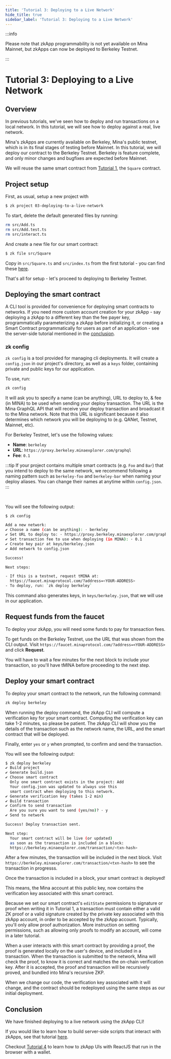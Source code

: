 ```yaml
---
title: 'Tutorial 3: Deploying to a Live Network'
hide_title: true
sidebar_label: 'Tutorial 3: Deploying to a Live Network'
---
```


:::info

Please note that zkApp programmability is not yet available on Mina Mainnet, but
zkApps can now be deployed to Berkeley Testnet.

:::

# Tutorial 3: Deploying to a Live Network

## Overview

In previous tutorials, we've seen how to deploy and run transactions on a local network. In this tutorial, we will see how to deploy against a real, live network.

Mina's zkApps are currently available on Berkeley, Mina's public testnet, which is in its final stages of testing before Mainnet. In this tutorial, we will deploy our contract to the Berkeley Testnet. Berkeley is feature complete, and only minor changes and bugfixes are expected before Mainnet.

We will reuse the same smart contract from [Tutorial 1](hello-world), the `Square` contract.

## Project setup

First, as usual, setup a new project with

```sh
$ zk project 03-deploying-to-a-live-network
```

To start, delete the default generated files by running:

```sh
rm src/Add.ts
rm src/Add.test.ts
rm src/interact.ts
```

And create a new file for our smart contract:

```sh
$ zk file src/Square
```

Copy in `src/Square.ts` and `src/index.ts` from the first tutorial - you can find these [here](https://github.com/o1-labs/docs2/tree/main/examples/zkapps/01-hello-world/src).

That's all for setup - let's proceed to deploying to Berkeley Testnet.

## Deploying the smart contract

A CLI tool is provided for convenience for deploying smart contracts to networks. If you need more custom account creation for your zkApp - say deploying a zkApp to a different key than the fee payer key, programmatically parameterizing a zkApp before initializing it, or creating a Smart Contract programmatically for users as part of an application - see the server-side tutorial mentioned in the [conclusion](#conclusion).

### zk config

`zk config` is a tool provided for managing cli deployments. It will create a `config.json` in our project's directory, as well as a `keys` folder, containing private and public keys for our application.

To use, run:

```sh
zk config
```

It will ask you to specify a name (can be anything), URL to deploy to, & fee (in
MINA) to be used when sending your deploy transaction. The URL is the Mina GraphQL API
that will receive your deploy transaction and broadcast it to the Mina network.
Note that this URL is significant because it also determines which network you will
be deploying to (e.g. QANet, Testnet, Mainnet, etc).

For Berkeley Testnet, let's use the following values:

- **Name**: `berkeley`
- **URL**: `https://proxy.berkeley.minaexplorer.com/graphql`
- **Fee**: `0.1`

:::tip
If your project contains multiple smart contracts (e.g. `Foo` and `Bar`) that
you intend to deploy to the same network, we recommend following a naming
pattern such as `berkeley-foo` and `berkeley-bar` when naming your deploy
aliases. You can change their names at anytime within `config.json`.
:::

<br />

You will see the following output:

```sh
$ zk config

Add a new network:
✔ Choose a name (can be anything): · berkeley
✔ Set URL to deploy to: · https://proxy.berkeley.minaexplorer.com/graphql
✔ Set transaction fee to use when deploying (in MINA): · 0.1
✔ Create key pair at keys/berkeley.json
✔ Add network to config.json

Success!

Next steps:

- If this is a testnet, request tMINA at:
  https://faucet.minaprotocol.com/?address=<YOUR-ADDRESS>
- To deploy, run: `zk deploy berkeley`
```

This command also generates keys, in `keys/berkeley.json`, that we will use in our application.

## Request funds from the faucet

To deploy your zkApp, you will need some funds to pay for transaction fees.

To get funds on the Berkeley Testnet, use the URL that was shown from the CLI output. Visit `https://faucet.minaprotocol.com/?address=<YOUR-ADDRESS>` and click **Request**.

You will have to wait a few minutes for the next block to include your transaction, so you'll have tMINA before proceeding to the next step.

## Deploy your smart contract

To deploy your smart contract to the network, run the following command:

```sh
zk deploy berkeley
```

When running the deploy command, the zkApp CLI will compute a verification key for your smart contract. Computing the verification key can take 1-2 minutes, so please be patient. The zkApp CLI will show you the details of the transaction such as the network name, the URL, and the smart contract that will be deployed.

Finally, enter `yes` or `y` when prompted, to confirm and send the transaction.

You will see the following output:

```sh
$ zk deploy berkeley
✔ Build project
✔ Generate build.json
✔ Choose smart contract
  Only one smart contract exists in the project: Add
  Your config.json was updated to always use this
  smart contract when deploying to this network.
✔ Generate verification key (takes 1-2 min)
✔ Build transaction
✔ Confirm to send transaction
  Are you sure you want to send (yes/no)? · y
✔ Send to network

Success! Deploy transaction sent.

Next step:
  Your smart contract will be live (or updated)
  as soon as the transaction is included in a block:
  https://berkeley.minaexplorer.com/transaction/<txn-hash>
```

After a few minutes, the transaction will be included in the next block. Visit `https://berkeley.minaexplorer.com/transaction/<txn-hash>` to see the transaction in progresss.

Once the transaction is included in a block, your smart contract is deployed!

This means, the Mina account at this public key, now contains the verification key associated with this smart contract.

Because we set our smart contract's `editState` permissions to signature or proof when writing it in Tutorial 1, a transaction must contain either a valid ZK proof or a valid signature created by the private key associated with this zkApp account, in order to be accepted by the zkApp account. Typically, you'll only allow proof authorization. More instruction on setting permissions, such as allowing only proofs to modify an account, will come in a later tutorial.

When a user interacts with this smart contract by providing a proof, the proof is generated locally on the user's device, and included in a transaction. When the transaction is submitted to the network, Mina will check the proof, to know it is correct and matches the on-chain verification key. After it is accepted, the proof and transaction will be recursively proved, and bundled into Mina's recursive ZKP.

When we change our code, the verification key associated with it will change, and the contract should be redeployed using the same steps as our initial deployment.

## Conclusion

We have finished deploying to a live network using the zkApp CLI!

If you would like to learn how to build server-side scripts that interact with zkApps, see that tutorial [here](./interacting-with-zkapps-server-side).

Checkout [Tutorial 4](zkapp-ui-with-react) to learn how to zkApp UIs with ReactJS that run in the browser with a wallet.
